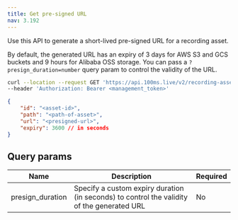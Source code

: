 ```yaml
---
title: Get pre-signed URL
nav: 3.192
---
```


Use this API to generate a short-lived pre-signed URL for a recording asset.

By default, the generated URL has an expiry of 3 days for AWS S3 and GCS buckets and 9 hours for Alibaba OSS storage. You can pass a `?presign_duration=number` query param to control the validity of the URL.

<GetRequest title="https://api.100ms.live/v2/recording-assets/<asset_id>/presigned-url" />

<Request id="req-0">

```bash
curl --location --request GET 'https://api.100ms.live/v2/recording-assets/<asset_id>/presigned-url' \
--header 'Authorization: Bearer <management_token>'
```

</Request>
<ResponseBox id="res-0" status="200 OK">

```json
{
    "id": "<asset-id>",
    "path": "<path-of-asset>",
    "url": "<presigned-url>",
    "expiry": 3600 // in seconds
}
```

</ResponseBox>


## Query params

| Name             | Description                                                                                | Required |
|------------------|--------------------------------------------------------------------------------------------|----------|
| presign_duration | Specify a custom expiry duration (in seconds) to control the validity of the generated URL | No       |